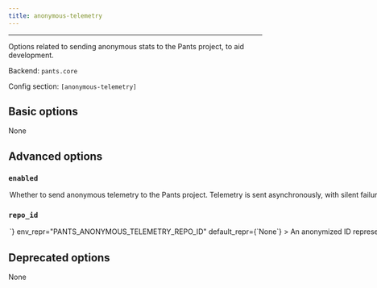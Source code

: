 ```yaml
---
title: anonymous-telemetry
---
```



---

Options related to sending anonymous stats to the Pants project, to aid development.

Backend: <span className="color--primary">`pants.core`</span>

Config section: <span className="color--primary">`[anonymous-telemetry]`</span>

<span className={styles.options}>

## Basic options

None

## Advanced options

### `enabled`

<Option
  cli_repr={`--[no-]anonymous-telemetry-enabled`}
  env_repr="PANTS_ANONYMOUS_TELEMETRY_ENABLED"
  default_repr={`False`}
>

Whether to send anonymous telemetry to the Pants project. Telemetry is sent
asynchronously, with silent failure, and does not impact build times or
outcomes. See https://www.pantsbuild.org/v2.11/docs/anonymous-telemetry for
details.

</Option>

### `repo_id`

<Option
  cli_repr={`--anonymous-telemetry-repo-id=<str>`}
  env_repr="PANTS_ANONYMOUS_TELEMETRY_REPO_ID"
  default_repr={`None`}
>

An anonymized ID representing this repo. For private repos, you likely want
the ID to not be derived from, or algorithmically convertible to, anything
identifying the repo. For public repos the ID may be visible in that
repo&#x27;s config file, so anonymity of the repo is not guaranteed (although
user anonymity is always guaranteed). See
https://www.pantsbuild.org/v2.11/docs/anonymous-telemetry for details.

</Option>

## Deprecated options

None

</span>
